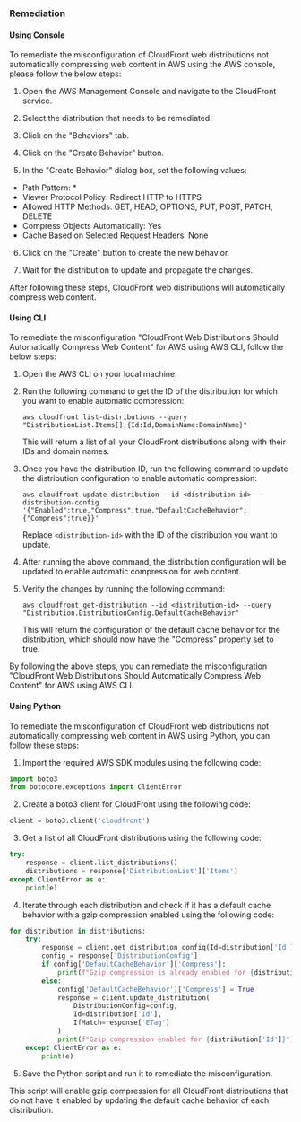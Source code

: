 ### Remediation

#### Using Console

To remediate the misconfiguration of CloudFront web distributions not automatically compressing web content in AWS using the AWS console, please follow the below steps:

1. Open the AWS Management Console and navigate to the CloudFront service.

2. Select the distribution that needs to be remediated.

3. Click on the "Behaviors" tab.

4. Click on the "Create Behavior" button.

5. In the "Create Behavior" dialog box, set the following values:

- Path Pattern: *
- Viewer Protocol Policy: Redirect HTTP to HTTPS
- Allowed HTTP Methods: GET, HEAD, OPTIONS, PUT, POST, PATCH, DELETE
- Compress Objects Automatically: Yes
- Cache Based on Selected Request Headers: None

6. Click on the "Create" button to create the new behavior.

7. Wait for the distribution to update and propagate the changes.

After following these steps, CloudFront web distributions will automatically compress web content.

#### Using CLI

To remediate the misconfiguration "CloudFront Web Distributions Should Automatically Compress Web Content" for AWS using AWS CLI, follow the below steps:

1. Open the AWS CLI on your local machine.

2. Run the following command to get the ID of the distribution for which you want to enable automatic compression:

   ```
   aws cloudfront list-distributions --query "DistributionList.Items[].{Id:Id,DomainName:DomainName}"
   ```

   This will return a list of all your CloudFront distributions along with their IDs and domain names.

3. Once you have the distribution ID, run the following command to update the distribution configuration to enable automatic compression:

   ```
   aws cloudfront update-distribution --id <distribution-id> --distribution-config '{"Enabled":true,"Compress":true,"DefaultCacheBehavior":{"Compress":true}}'
   ```

   Replace `<distribution-id>` with the ID of the distribution you want to update.

4. After running the above command, the distribution configuration will be updated to enable automatic compression for web content.

5. Verify the changes by running the following command:

   ```
   aws cloudfront get-distribution --id <distribution-id> --query "Distribution.DistributionConfig.DefaultCacheBehavior"
   ```

   This will return the configuration of the default cache behavior for the distribution, which should now have the "Compress" property set to true.

By following the above steps, you can remediate the misconfiguration "CloudFront Web Distributions Should Automatically Compress Web Content" for AWS using AWS CLI.

#### Using Python

To remediate the misconfiguration of CloudFront web distributions not automatically compressing web content in AWS using Python, you can follow these steps:

1. Import the required AWS SDK modules using the following code:

```python
import boto3
from botocore.exceptions import ClientError
```

2. Create a boto3 client for CloudFront using the following code:

```python
client = boto3.client('cloudfront')
```

3. Get a list of all CloudFront distributions using the following code:

```python
try:
    response = client.list_distributions()
    distributions = response['DistributionList']['Items']
except ClientError as e:
    print(e)
```

4. Iterate through each distribution and check if it has a default cache behavior with a gzip compression enabled using the following code:

```python
for distribution in distributions:
    try:
        response = client.get_distribution_config(Id=distribution['Id'])
        config = response['DistributionConfig']
        if config['DefaultCacheBehavior']['Compress']:
            print(f"Gzip compression is already enabled for {distribution['Id']}")
        else:
            config['DefaultCacheBehavior']['Compress'] = True
            response = client.update_distribution(
                DistributionConfig=config,
                Id=distribution['Id'],
                IfMatch=response['ETag']
            )
            print(f"Gzip compression enabled for {distribution['Id']}")
    except ClientError as e:
        print(e)
```

5. Save the Python script and run it to remediate the misconfiguration.

This script will enable gzip compression for all CloudFront distributions that do not have it enabled by updating the default cache behavior of each distribution.

